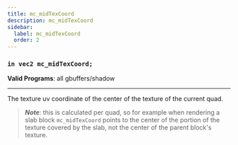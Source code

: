 ```yaml
---
title: mc_midTexCoord
description: mc_midTexCoord
sidebar:
  label: mc_midTexCoord
  order: 2
---
```


### `in vec2 mc_midTexCoord;`

**Valid Programs**: all gbuffers/shadow

---

The texture uv coordinate of the center of the texture of the current quad.

> ***Note***: this is calculated per quad, so for example when rendering a slab block `mc_midTexCoord` points to the center of the portion of the texture covered by the slab, not the center of the parent block's texture.